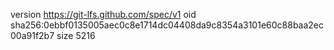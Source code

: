 version https://git-lfs.github.com/spec/v1
oid sha256:0ebbf0135005aec0c8e1714dc04408da9c8354a3101e60c88baa2ec00a91f2b7
size 5216
